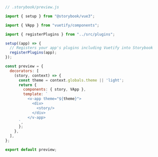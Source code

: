 ```js
// .storybook/preview.js

import { setup } from "@storybook/vue3";

import { VApp } from "vuetify/components";

import { registerPlugins } from "../src/plugins";

setup((app) => {
  // Registers your app's plugins including Vuetify into Storybook
  registerPlugins(app);
});

const preview = {
  decorators: [
    (story, context) => {
      const theme = context.globals.theme || 'light';
      return {
        components: { story, VApp },
        template: `
          <v-app theme="${theme}">
            <div>
              <story/>
            </div>
          </v-app>
      `,
      };
    },
  ],
};

export default preview;
```
